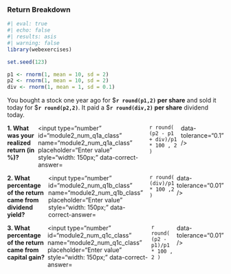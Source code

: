 ### Return Breakdown

```r
#| eval: true
#| echo: false
#| results: asis
#| warning: false
library(webexercises)

set.seed(123)

p1 <- rnorm(1, mean = 10, sd = 2)
p2 <- rnorm(1, mean = 10, sd = 2)
div <- rnorm(1, mean = 1, sd = 0.1)
```

You bought a stock one year ago for \$**`r round(p1,2)` per share** and sold it today for \$**`r round(p2,2)`**. It paid a \$**`r round(div,2)` per share** dividend today.

::: {.question-block}

<form onsubmit="event.preventDefault();" style="display: flex; flex-direction: row; gap: 6px;">
  <label for="module2_num_q1a_class"><strong>1. What was your realized return (in %)?</strong></label>
  <input type="number" id="module2_num_q1a_class" name="module2_num_q1a_class" placeholder="Enter value" style="width: 150px;"
         data-correct-answer=`r round( (p2 - p1 + div)/p1 * 100 , 2 )` data-tolerance="0.1" />
</form>

<div id="feedback-module2_num_q1a_class" class="feedback" data-status="" style="display:none;">
✅ Realized return = (p2 − p1 + div)/p1 × 100 = **`r round((p2 - p1 + div)/p1 * 100, 2)`**%.
</div>

:::

::: {.question-block}

<form onsubmit="event.preventDefault();" style="display: flex; flex-direction: row; gap: 6px;">
  <label for="module2_num_q1b_class"><strong>2. What percentage of the return came from dividend yield?</strong></label>
  <input type="number" id="module2_num_q1b_class" name="module2_num_q1b_class" placeholder="Enter value" style="width: 150px;"
         data-correct-answer=`r round( (div)/p1 * 100 ,2 )` data-tolerance="0.01" />
</form>

<div id="feedback-module2_num_q1b_class" class="feedback" data-status="" style="display:none;">
✅ Dividend yield = div/p1 × 100 = **`r round(div/p1 * 100, 2)`**%.
</div>

:::

::: {.question-block}

<form onsubmit="event.preventDefault();" style="display: flex; flex-direction: row; gap: 6px;">
  <label for="module2_num_q1c_class"><strong>3. What percentage of the return came from capital gain?</strong></label>
  <input type="number" id="module2_num_q1c_class" name="module2_num_q1c_class" placeholder="Enter value" style="width: 150px;"
         data-correct-answer=`r round( (p2 - p1)/p1 * 100 , 2 )` data-tolerance="0.01" />
</form>

<div id="feedback-module2_num_q1c_class" class="feedback" data-status="" style="display:none;">
✅ Capital gain = (p2 − p1)/p1 × 100 = **`r round((p2 - p1)/p1 * 100, 2)`**%.
</div>

:::